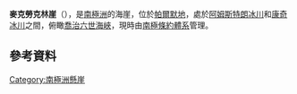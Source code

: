 {{coord|71|35|S|67|32|W|source:GNIS|display=title}}

'''麥克勞克林崖'''（{{lang-en|McLaughlin Cliffs}}），是[[南極洲|南極洲]]的海崖，位於[[帕爾默地|帕爾默地]]，處於[[阿姆斯特朗冰川|阿姆斯特朗冰川]]和[[康奇冰川|康奇冰川]]之間，俯瞰[[喬治六世海峽|喬治六世海峽]]，現時由[[南極條約體系|南極條約體系]]管理。

==參考資料==
{{cite gnis | type = antarid | id = 9726| name = McLaughlin Cliffs | accessdate = 2013-09-09}}

[[Category:南極洲懸崖|Category:南極洲懸崖]]


{{Antarctica-geo-stub}}